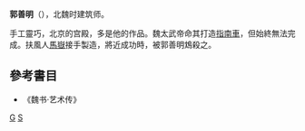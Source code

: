 '''郭善明'''（{{bd|?||?|}}），北魏时建筑师。

手工靈巧，北京的宫殿，多是他的作品。魏太武帝命其打造[[指南車|指南車]]，但始終無法完成。扶風人[[馬嶽|馬嶽]]接手製造，將近成功時，被郭善明鴆殺之。

==參考書目==
*《魏书·艺术传》

[[Category:北魏人|G]]
[[Category:郭姓|S]]
